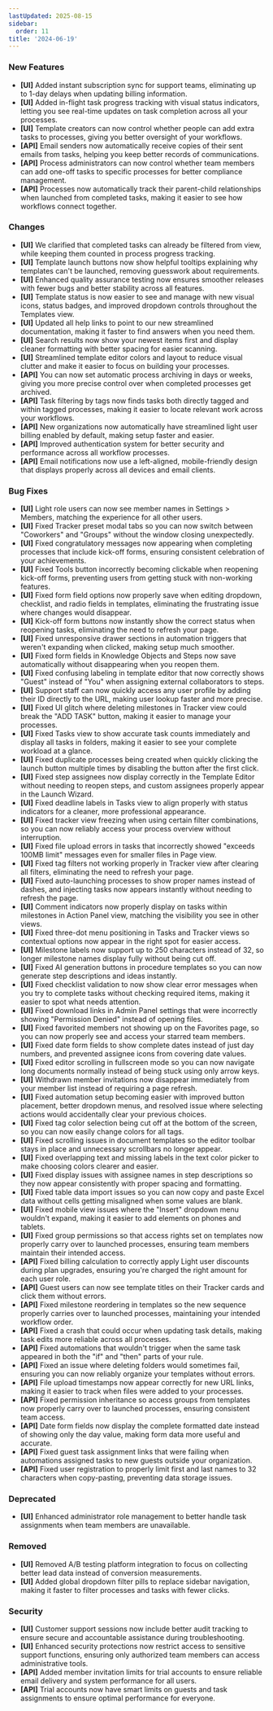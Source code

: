 ```yaml
---
lastUpdated: 2025-08-15
sidebar:
  order: 11
title: '2024-06-19'
---
```


### New Features

- **[UI]** Added instant subscription sync for support teams, eliminating up to 1-day delays when updating billing information.
- **[UI]** Added in-flight task progress tracking with visual status indicators, letting you see real-time updates on task completion across all your processes.
- **[UI]** Template creators can now control whether people can add extra tasks to processes, giving you better oversight of your workflows.
- **[API]** Email senders now automatically receive copies of their sent emails from tasks, helping you keep better records of communications.
- **[API]** Process administrators can now control whether team members can add one-off tasks to specific processes for better compliance management.
- **[API]** Processes now automatically track their parent-child relationships when launched from completed tasks, making it easier to see how workflows connect together.

### Changes

- **[UI]** We clarified that completed tasks can already be filtered from view, while keeping them counted in process progress tracking.
- **[UI]** Template launch buttons now show helpful tooltips explaining why templates can't be launched, removing guesswork about requirements.
- **[UI]** Enhanced quality assurance testing now ensures smoother releases with fewer bugs and better stability across all features.
- **[UI]** Template status is now easier to see and manage with new visual icons, status badges, and improved dropdown controls throughout the Templates view.
- **[UI]** Updated all help links to point to our new streamlined documentation, making it faster to find answers when you need them.
- **[UI]** Search results now show your newest items first and display cleaner formatting with better spacing for easier scanning.
- **[UI]** Streamlined template editor colors and layout to reduce visual clutter and make it easier to focus on building your processes.
- **[API]** You can now set automatic process archiving in days or weeks, giving you more precise control over when completed processes get archived.
- **[API]** Task filtering by tags now finds tasks both directly tagged and within tagged processes, making it easier to locate relevant work across your workflows.
- **[API]** New organizations now automatically have streamlined light user billing enabled by default, making setup faster and easier.
- **[API]** Improved authentication system for better security and performance across all workflow processes.
- **[API]** Email notifications now use a left-aligned, mobile-friendly design that displays properly across all devices and email clients.

### Bug Fixes

- **[UI]** Light role users can now see member names in Settings > Members, matching the experience for all other users.
- **[UI]** Fixed Tracker preset modal tabs so you can now switch between "Coworkers" and "Groups" without the window closing unexpectedly.
- **[UI]** Fixed congratulatory messages now appearing when completing processes that include kick-off forms, ensuring consistent celebration of your achievements.
- **[UI]** Fixed Tools button incorrectly becoming clickable when reopening kick-off forms, preventing users from getting stuck with non-working features.
- **[UI]** Fixed form field options now properly save when editing dropdown, checklist, and radio fields in templates, eliminating the frustrating issue where changes would disappear.
- **[UI]** Kick-off form buttons now instantly show the correct status when reopening tasks, eliminating the need to refresh your page.
- **[UI]** Fixed unresponsive drawer sections in automation triggers that weren't expanding when clicked, making setup much smoother.
- **[UI]** Fixed form fields in Knowledge Objects and Steps now save automatically without disappearing when you reopen them.
- **[UI]** Fixed confusing labeling in template editor that now correctly shows "Guest" instead of "You" when assigning external collaborators to steps.
- **[UI]** Support staff can now quickly access any user profile by adding their ID directly to the URL, making user lookup faster and more precise.
- **[UI]** Fixed UI glitch where deleting milestones in Tracker view could break the "ADD TASK" button, making it easier to manage your processes.
- **[UI]** Fixed Tasks view to show accurate task counts immediately and display all tasks in folders, making it easier to see your complete workload at a glance.
- **[UI]** Fixed duplicate processes being created when quickly clicking the launch button multiple times by disabling the button after the first click.
- **[UI]** Fixed step assignees now display correctly in the Template Editor without needing to reopen steps, and custom assignees properly appear in the Launch Wizard.
- **[UI]** Fixed deadline labels in Tasks view to align properly with status indicators for a cleaner, more professional appearance.
- **[UI]** Fixed tracker view freezing when using certain filter combinations, so you can now reliably access your process overview without interruption.
- **[UI]** Fixed file upload errors in tasks that incorrectly showed "exceeds 100MB limit" messages even for smaller files in Page view.
- **[UI]** Fixed tag filters not working properly in Tracker view after clearing all filters, eliminating the need to refresh your page.
- **[UI]** Fixed auto-launching processes to show proper names instead of dashes, and injecting tasks now appears instantly without needing to refresh the page.
- **[UI]** Comment indicators now properly display on tasks within milestones in Action Panel view, matching the visibility you see in other views.
- **[UI]** Fixed three-dot menu positioning in Tasks and Tracker views so contextual options now appear in the right spot for easier access.
- **[UI]** Milestone labels now support up to 250 characters instead of 32, so longer milestone names display fully without being cut off.
- **[UI]** Fixed AI generation buttons in procedure templates so you can now generate step descriptions and ideas instantly.
- **[UI]** Fixed checklist validation to now show clear error messages when you try to complete tasks without checking required items, making it easier to spot what needs attention.
- **[UI]** Fixed download links in Admin Panel settings that were incorrectly showing "Permission Denied" instead of opening files.
- **[UI]** Fixed favorited members not showing up on the Favorites page, so you can now properly see and access your starred team members.
- **[UI]** Fixed date form fields to show complete dates instead of just day numbers, and prevented assignee icons from covering date values.
- **[UI]** Fixed editor scrolling in fullscreen mode so you can now navigate long documents normally instead of being stuck using only arrow keys.
- **[UI]** Withdrawn member invitations now disappear immediately from your member list instead of requiring a page refresh.
- **[UI]** Fixed automation setup becoming easier with improved button placement, better dropdown menus, and resolved issue where selecting actions would accidentally clear your previous choices.
- **[UI]** Fixed tag color selection being cut off at the bottom of the screen, so you can now easily change colors for all tags.
- **[UI]** Fixed scrolling issues in document templates so the editor toolbar stays in place and unnecessary scrollbars no longer appear.
- **[UI]** Fixed overlapping text and missing labels in the text color picker to make choosing colors clearer and easier.
- **[UI]** Fixed display issues with assignee names in step descriptions so they now appear consistently with proper spacing and formatting.
- **[UI]** Fixed table data import issues so you can now copy and paste Excel data without cells getting misaligned when some values are blank.
- **[UI]** Fixed mobile view issues where the "Insert" dropdown menu wouldn't expand, making it easier to add elements on phones and tablets.
- **[UI]** Fixed group permissions so that access rights set on templates now properly carry over to launched processes, ensuring team members maintain their intended access.
- **[API]** Fixed billing calculation to correctly apply Light user discounts during plan upgrades, ensuring you're charged the right amount for each user role.
- **[API]** Guest users can now see template titles on their Tracker cards and click them without errors.
- **[API]** Fixed milestone reordering in templates so the new sequence properly carries over to launched processes, maintaining your intended workflow order.
- **[API]** Fixed a crash that could occur when updating task details, making task edits more reliable across all processes.
- **[API]** Fixed automations that wouldn't trigger when the same task appeared in both the "if" and "then" parts of your rule.
- **[API]** Fixed an issue where deleting folders would sometimes fail, ensuring you can now reliably organize your templates without errors.
- **[API]** File upload timestamps now appear correctly for new URL links, making it easier to track when files were added to your processes.
- **[API]** Fixed permission inheritance so access groups from templates now properly carry over to launched processes, ensuring consistent team access.
- **[API]** Date form fields now display the complete formatted date instead of showing only the day value, making form data more useful and accurate.
- **[API]** Fixed guest task assignment links that were failing when automations assigned tasks to new guests outside your organization.
- **[API]** Fixed user registration to properly limit first and last names to 32 characters when copy-pasting, preventing data storage issues.

### Deprecated

- **[UI]** Enhanced administrator role management to better handle task assignments when team members are unavailable.

### Removed

- **[UI]** Removed A/B testing platform integration to focus on collecting better lead data instead of conversion measurements.
- **[UI]** Added global dropdown filter pills to replace sidebar navigation, making it faster to filter processes and tasks with fewer clicks.

### Security

- **[UI]** Customer support sessions now include better audit tracking to ensure secure and accountable assistance during troubleshooting.
- **[UI]** Enhanced security protections now restrict access to sensitive support functions, ensuring only authorized team members can access administrative tools.
- **[API]** Added member invitation limits for trial accounts to ensure reliable email delivery and system performance for all users.
- **[API]** Trial accounts now have smart limits on guests and task assignments to ensure optimal performance for everyone.